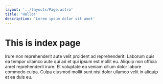 ```yaml
---
layout: '../layouts/Page.astro'
title: 'Hello!'
description: 'Lorem ipsum dolor sit amet'
---
```


# This is index page

Irure non reprehenderit aute velit proident ad reprehenderit. Laborum quis ea tempor ullamco aute qui ad et qui ipsum est mollit eu. Aliquip non officia amet reprehenderit irure. Et voluptate ea veniam cillum dolor labore commodo culpa. Culpa eiusmod mollit sunt nisi dolor ullamco velit in aliquip et ea duis eu.
